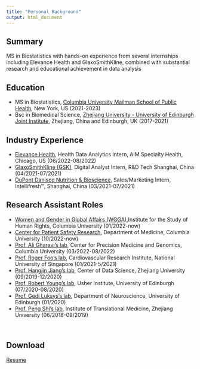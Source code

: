 ```yaml
---
title: "Personal Background"
output: html_document
---
```


## Summary
MS in Biostatistics with hands-on experience from several internships including Elevance Health and GlaxoSmithKline, combined with substantial research and educational achievement in data analysis

## Education
* MS in Biostatistics, [Columbia University Mailman School of Public Health](http://www.publichealth.columbia.edu/), New York, US (2021-2023)
* Bsc in Biomedical Science, [Zhejiang University - University of Edinburgh Joint Institute](https://zje.intl.zju.edu.cn/zje/home/index), Zhejiang, China and Edinburgh, UK (2017-2021)

## Industry Experience

* [Elevance Health](https://www.elevancehealth.com), Health Data Analytics Intern, AIM Specialty Health, Chicago, US (06/2022-08/2022)
* [GlaxoSmithKline (GSK)](https://www.gsk-china.com/en-gb/), Digital Analyst Intern, R&D Tech Shanghai, China (04/2021-07/2021)
* [DuPont Danisco Nutrition & Bioscience](https://www.dupontnutritionandbiosciences.com/), Sales/Marketing Intern, Intellifresh™, Shanghai, China (03/2021-07/2021)

## Research Assistant Roles

* [Women and Gender in Global Affairs (WGGA)](https://www.humanrightscolumbia.org/wgga),Institute for the Study of Human Rights, Columbia University (01/2022-now)
* [Center for Patient Safety Research](https://www.genmed.columbia.edu/research/research-centers-and-programs/center-for-patient-safety-research), Department of Medicine, Columbia University (10/2022-now)
* [Prof. Ali Gharavi’s lab](https://www.columbiamedicine.org/divisions/gharavi/), Center for Precision Medicine and Genomics, Columbia University (03/2022-08/2022)
* [Prof. Roger Foo’s lab](https://foo-lab.sg/), Cardiovascular Research Institute, National University of Singapore (01/2021-5/2021)
* [Prof. Hangjin Jiang’s lab](https://jiangdata.github.io/), Center of Data Science, Zhejiang University (09/2019-12/2020)
* [Prof. Robert Young’s lab](https://www.research.ed.ac.uk/en/persons/rob-young), Usher Institute, University of Edinburgh (07/2020-08/2020)
* [Prof. Gedi Luksys's lab](https://www.ed.ac.uk/discovery-brain-sciences/our-staff/research-groups/gedi-luksys), Department of Neuroscience, University of Edinburgh (01/2020)
* [Prof. Peng Shi's lab](https://person.zju.edu.cn/en/0016041), Institute of Translational Medicine, Zhejiang University (06/2018-09/2019)

<br>

## Download

[Resume](./resume/CV_YiruGong_1p.pdf)

